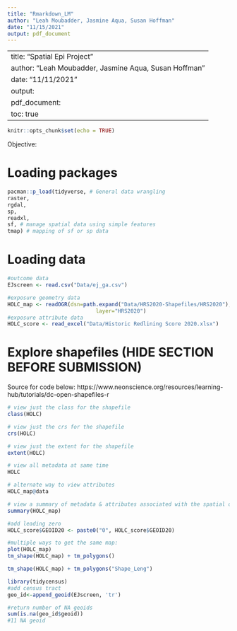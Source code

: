 ```yaml
---
title: "Rmarkdown_LM"
author: "Leah Moubadder, Jasmine Aqua, Susan Hoffman"
date: "11/15/2021"
output: pdf_document
---
```

---
title: "Spatial Epi Project"
author: "Leah Moubadder, Jasmine Aqua, Susan Hoffman"
date: "11/11/2021"
output: 
  pdf_document:
    toc: true
---

```r
knitr::opts_chunk$set(echo = TRUE)
```

Objective: 

# Loading packages
```r
pacman::p_load(tidyverse, # General data wrangling
raster,
rgdal,
sp,
readxl,
sf, # manage spatial data using simple features
tmap) # mapping of sf or sp data
```


# Loading data
```r
#outcome data
EJscreen <- read.csv("Data/ej_ga.csv")

#exposure geometry data 
HOLC_map <- readOGR(dsn=path.expand("Data/HRS2020-Shapefiles/HRS2020"),
                            layer="HRS2020")
#exposure attribute data
HOLC_score <- read_excel("Data/Historic Redlining Score 2020.xlsx")
```


# Explore shapefiles (HIDE SECTION BEFORE SUBMISSION)
Source for code below: https://www.neonscience.org/resources/learning-hub/tutorials/dc-open-shapefiles-r
```r
# view just the class for the shapefile
class(HOLC)

# view just the crs for the shapefile
crs(HOLC)

# view just the extent for the shapefile
extent(HOLC)

# view all metadata at same time
HOLC

# alternate way to view attributes 
HOLC_map@data

# view a summary of metadata & attributes associated with the spatial object
summary(HOLC_map)

#add leading zero
HOLC_score$GEOID20 <- paste0("0", HOLC_score$GEOID20)

#multiple ways to get the same map:
plot(HOLC_map)
tm_shape(HOLC_map) + tm_polygons()

tm_shape(HOLC_map) + tm_polygons("Shape_Leng") 
```

```r


library(tidycensus)
#add census tract
geo_id<-append_geoid(EJscreen, 'tr')

#return number of NA geoids
sum(is.na(geo_id$geoid)) 
#11 NA geoid

```

